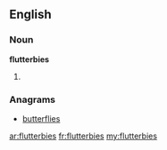 ==English==

===Noun===
'''flutterbies'''

# {{plural of|[[flutterby]]}}

===Anagrams===
* [[butterflies#English|butterflies]]

[[ar:flutterbies]]
[[fr:flutterbies]]
[[my:flutterbies]]